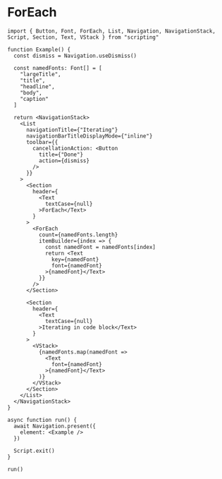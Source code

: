 # ForEach 

```tsx
import { Button, Font, ForEach, List, Navigation, NavigationStack, Script, Section, Text, VStack } from "scripting"

function Example() {
  const dismiss = Navigation.useDismiss()

  const namedFonts: Font[] = [
    "largeTitle",
    "title",
    "headline",
    "body",
    "caption"
  ]

  return <NavigationStack>
    <List
      navigationTitle={"Iterating"}
      navigationBarTitleDisplayMode={"inline"}
      toolbar={{
        cancellationAction: <Button
          title={"Done"}
          action={dismiss}
        />
      }}
    >
      <Section
        header={
          <Text
            textCase={null}
          >ForEach</Text>
        }
      >
        <ForEach
          count={namedFonts.length}
          itemBuilder={index => {
            const namedFont = namedFonts[index]
            return <Text
              key={namedFont}
              font={namedFont}
            >{namedFont}</Text>
          }}
        />
      </Section>

      <Section
        header={
          <Text
            textCase={null}
          >Iterating in code block</Text>
        }
      >
        <VStack>
          {namedFonts.map(namedFont =>
            <Text
              font={namedFont}
            >{namedFont}</Text>
          )}
        </VStack>
      </Section>
    </List>
  </NavigationStack>
}

async function run() {
  await Navigation.present({
    element: <Example />
  })

  Script.exit()
}

run()

```
